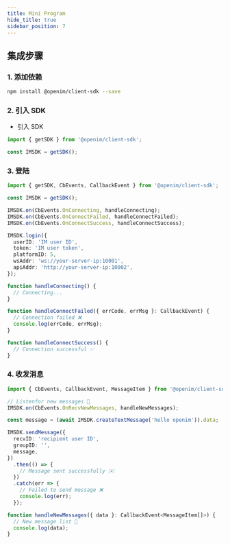 ```yaml
---
title: Mini Program
hide_title: true
sidebar_position: 7
---
```


## 集成步骤

### 1. 添加依赖

```bash
npm install @openim/client-sdk --save
```

### 2. 引入 SDK

- 引入 SDK

```ts
import { getSDK } from '@openim/client-sdk';

const IMSDK = getSDK();
```

### 3. 登陆

```typescript
import { getSDK, CbEvents, CallbackEvent } from '@openim/client-sdk';

const IMSDK = getSDK();

IMSDK.on(CbEvents.OnConnecting, handleConnecting);
IMSDK.on(CbEvents.OnConnectFailed, handleConnectFailed);
IMSDK.on(CbEvents.OnConnectSuccess, handleConnectSuccess);

IMSDK.login({
  userID: 'IM user ID',
  token: 'IM user token',
  platformID: 5,
  wsAddr: 'ws://your-server-ip:10001',
  apiAddr: 'http://your-server-ip:10002',
});

function handleConnecting() {
  // Connecting...
}

function handleConnectFailed({ errCode, errMsg }: CallbackEvent) {
  // Connection failed ❌
  console.log(errCode, errMsg);
}

function handleConnectSuccess() {
  // Connection successful ✅
}
```

### 4. 收发消息

```typescript
import { CbEvents, CallbackEvent, MessageItem } from '@openim/client-sdk';

// Listenfor new messages 📩
IMSDK.on(CbEvents.OnRecvNewMessages, handleNewMessages);

const message = (await IMSDK.createTextMessage('hello openim')).data;

IMSDK.sendMessage({
  recvID: 'recipient user ID',
  groupID: '',
  message,
})
  .then(() => {
    // Message sent successfully ✉️
  })
  .catch(err => {
    // Failed to send message ❌
    console.log(err);
  });

function handleNewMessages({ data }: CallbackEvent<MessageItem[]>) {
  // New message list 📨
  console.log(data);
}
```